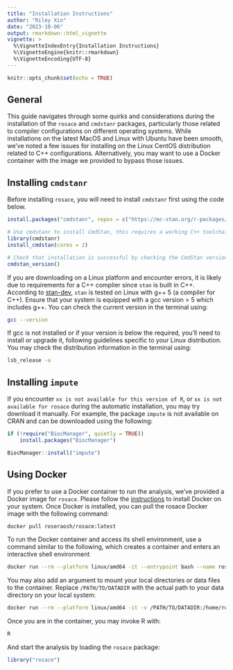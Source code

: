 ```yaml
---
title: "Installation Instructions"
author: "Riley Xin"
date: "2023-10-06"
output: rmarkdown::html_vignette
vignette: >
  %\VignetteIndexEntry{Installation Instructions}
  %\VignetteEngine{knitr::rmarkdown}
  %\VignetteEncoding{UTF-8}
---
```


```r
knitr::opts_chunk$set(echo = TRUE)
```

## General
This guide navigates through some quirks and considerations during the installation of the `rosace` and `cmdstanr` packages, particularly those related to compiler configurations on different operating systems. While installations on the latest MacOS and Linux with Ubuntu have been smooth, we've noted a few issues for installing on the Linux CentOS distribution related to C++ configurations. Alternatively, you may want to use a Docker container with the image we provided to bypass those issues.


## Installing `cmdstanr`
Before installing `rosace`, you will need to install `cmdstanr` first using the code below.
```r
install.packages("cmdstanr", repos = c("https://mc-stan.org/r-packages/", getOption("repos")))

# Use cmdstanr to install CmdStan, this requires a working C++ toolchain and compiler
library(cmdstanr)
install_cmdstan(cores = 2)

# Check that installation is successful by checking the CmdStan version
cmdstan_version()
```


If you are downloading on a Linux platform and encounter errors, it is likely due to requirements for a C++ complier since `stan` is built in C++. According to [stan-dev](https://github.com/stan-dev/stan/wiki/Coding-Style-and-Idioms#supported-cpp-versions-and-compilers), `stan` is tested on Linux with g++ 5 (a compiler for C++). Ensure that your system is equipped with a gcc version > 5 which includes g++. You can check the current version in the terminal using:
```bash
gcc --version
```


If gcc is not installed or if your version is below the required, you'll need to install or upgrade it, following guidelines specific to your Linux distribution. You may check the distribution information in the terminal using:
```bash
lsb_release -a
```


## Installing `impute`
If you encounter `xx is not available for this version of R`, or `xx is not available for rosace` during the automatic installation, you may try download it manually. For example, the package `impute` is not available on CRAN and can be downloaded using the following: 
```r
if (!require("BiocManager", quietly = TRUE))
    install.packages("BiocManager")

BiocManager::install("impute")
```


## Using Docker
If you prefer to use a Docker container to run the analysis, we've provided a Docker image for `rosace`. Please follow the [instructions](https://docs.docker.com/desktop/) to install Docker on your system. Once Docker is installed, you can pull the rosace Docker image with the following command:
```sh
docker pull roseraosh/rosace:latest
```

To run the Docker container and access its shell environment, use a command similar to the following, which creates a container and enters an interactive shell environment
```sh
docker run --rm --platform linux/amd64 -it --entrypoint bash --name rosacecontainer roseraosh/rosace
```

You may also add an argument to mount your local directories or data files to the container. Replace `/PATH/TO/DATADIR` with the actual path to your data directory on your local system:
```sh
docker run --rm --platform linux/amd64 -it -v /PATH/TO/DATADIR:/home/rosace/data --entrypoint bash --name rosacecontainer roseraosh/rosace
```

Once you are in the container, you may invoke R with:
```sh
R
```

And start the analysis by loading the `rosace` package:
```r
library("rosace")
```


